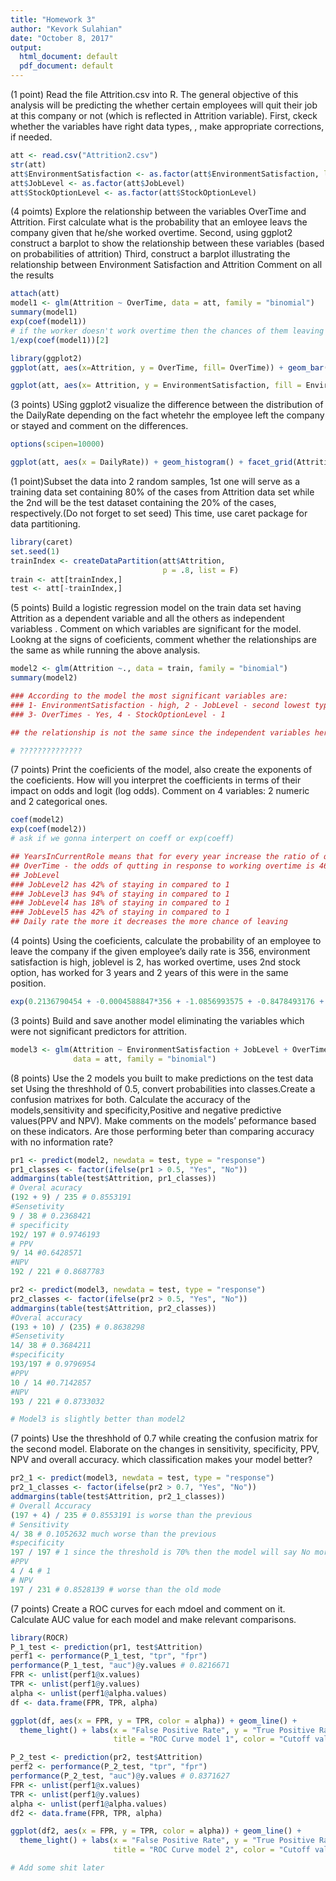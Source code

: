 ```yaml
---
title: "Homework 3"
author: "Kevork Sulahian"
date: "October 8, 2017"
output:
  html_document: default
  pdf_document: default
---
```

(1 point) Read the file Attrition.csv into R. 
The general objective of this analysis will be predicting the whether certain employees will quit their job at this company or not (which is reflected in Attrition variable). First, ckeck whether the variables have right data types, , make appropriate corrections, if needed.

```r
att <- read.csv("Attrition2.csv")
str(att)
att$EnvironmentSatisfaction <- as.factor(att$EnvironmentSatisfaction, levels = c(1:4), labels = c("low", "medium", "high", "very high"))
att$JobLevel <- as.factor(att$JobLevel)
att$StockOptionLevel <- as.factor(att$StockOptionLevel)

```

(4 poimts) Explore the relationship between the variables OverTime and Attrition.
First calculate what is the probability that an emloyee leavs the company given that he/she worked overtime.
Second, using ggplot2 construct a barplot to show the relationship between these variables (based on probabilities of attrition)
Third, construct a barplot illustrating the relationship between Environment Satisfaction and Attrition
Comment on all the results
```r
attach(att)
model1 <- glm(Attrition ~ OverTime, data = att, family = "binomial")
summary(model1)
exp(coef(model1)) 
# if the worker doesn't work overtime then the chances of them leaving the job will decrease by 1/(3.5) = 28%
1/exp(coef(model1))[2]

library(ggplot2)
ggplot(att, aes(x=Attrition, y = OverTime, fill= OverTime)) + geom_bar(stat = "identity")

ggplot(att, aes(x= Attrition, y = EnvironmentSatisfaction, fill = EnvironmentSatisfaction)) + geom_bar(stat ="identity")
```

(3 points)
USing ggplot2 visualize the difference between the distribution of the DailyRate depending on the fact whetehr the employee left the company or stayed and comment on the differences.
```r
options(scipen=10000)

ggplot(att, aes(x = DailyRate)) + geom_histogram() + facet_grid(Attrition~.)

```

(1 point)Subset the data into 2 random samples, 1st one will serve as a training data set containing 80% of the cases from Attrition data set while the 2nd will be the test dataset containing the 20% of the cases, respectively.(Do not forget to set seed)
This time, use caret package for data partitioning.

```r
library(caret)
set.seed(1)
trainIndex <- createDataPartition(att$Attrition,
                                  p = .8, list = F) 
train <- att[trainIndex,]
test <- att[-trainIndex,]
```


(5 points) Build a logistic regression model on the train data set having Attrition as a dependent variable and all the others as independent variabless . Comment on which variables are significant for the model. Lookng at the signs of coeficients, comment whether the relationships are the same as while running the above analysis.

```r
model2 <- glm(Attrition ~., data = train, family = "binomial")
summary(model2)

### According to the model the most significant variables are:
### 1- EnvironmentSatisfaction - high, 2 - JobLevel - second lowest type (2),
### 3- OverTimes - Yes, 4 - StockOptionLevel - 1

## the relationship is not the same since the independent variables here are negative

# ??????????????

```


(7 points) Print the coeficients of the model, also  create the exponents of the coeficients. How will you interpret the coefficients in terms of their impact on odds and logit (log odds). Comment on 4 variables: 2 numeric and 2 categorical ones.

```r
coef(model2)
exp(coef(model2))
# ask if we gonna interpert on coeff or exp(coeff)

## YearsInCurrentRole means that for every year increase the ratio of quitting decreases by 10%
## OverTime - the odds of qutting in response to working overtime is 460%
## JobLevel
### JobLevel2 has 42% of staying in compared to 1
### JobLevel3 has 94% of staying in compared to 1
### JobLevel4 has 18% of staying in compared to 1
### JobLevel5 has 42% of staying in compared to 1
## Daily rate the more it decreases the more chance of leaving
```

(4 points) Using the coeficients, calculate the probability of an employee to leave the company if the given employee's daily rate is 356, environment satisfaction is high, joblevel is 2, has worked overtime, uses 2nd stock option, has worked for 3 years and 2 years of this were in the same position.
```r
exp(0.2136790454 + -0.0004588847*356 + -1.0856993575 + -0.8478493176 + 1.5308126708 + -1.2684692183 + 3* -0.0061995670 + 2*-0.1001400536) /(1 + exp(0.2136790454 + -0.0004588847*356 + -1.0856993575 + -0.8478493176 + 1.5308126708 + -1.2684692183 + 3* -0.0061995670 + 2*-0.1001400536)) # 13%
```

(3 points) Build and save another model eliminating the variables which were not significant predictors for attrition.
```r
model3 <- glm(Attrition ~ EnvironmentSatisfaction + JobLevel + OverTime + StockOptionLevel + YearsInCurrentRole, 
              data = att, family = "binomial")

```

(8 points) Use the 2 models you built to make predictions on the test data set
Using the threshhold of 0.5, convert probabilities into classes.Create a confusion matrixes for both.
Calculate the accuracy of the models,sensitivity and specificity,Positive and negative predictive values(PPV and NPV). Make comments on the models' peformance based on these indicators.
Are those performing beter than comparing accuracy with no information rate?
```r
pr1 <- predict(model2, newdata = test, type = "response")
pr1_classes <- factor(ifelse(pr1 > 0.5, "Yes", "No"))
addmargins(table(test$Attrition, pr1_classes))
# Overal acuracy
(192 + 9) / 235 # 0.8553191
#Sensetivity
9 / 38 # 0.2368421
# specificity
192/ 197 # 0.9746193
# PPV
9/ 14 #0.6428571
#NPV
192 / 221 # 0.8687783

pr2 <- predict(model3, newdata = test, type = "response")
pr2_classes <- factor(ifelse(pr2 > 0.5, "Yes", "No"))
addmargins(table(test$Attrition, pr2_classes))
#Overal accuracy
(193 + 10) / (235) # 0.8638298
#Sensetivity 
14/ 38 # 0.3684211
#specificity
193/197 # 0.9796954
#PPV
10 / 14 #0.7142857
#NPV
193 / 221 # 0.8733032

# Model3 is slightly better than model2 
```


(7 points) Use the threshhold of 0.7 while creating the confusion matrix for the second model. Elaborate on the changes in sensitivity, specificity, PPV, NPV and overall accuracy. which classification makes your model better?
```r
pr2_1 <- predict(model3, newdata = test, type = "response")
pr2_1_classes <- factor(ifelse(pr2 > 0.7, "Yes", "No"))
addmargins(table(test$Attrition, pr2_1_classes))
# Overall Accuracy
(197 + 4) / 235 # 0.8553191 is worse than the previous
# Sensitivity
4/ 38 # 0.1052632 much worse than the previous
#specificity
197 / 197 # 1 since the threshold is 70% then the model will say No more than yes and because of that our specificity and PPV are high (1)
#PPV
4 / 4 # 1
# NPV
197 / 231 # 0.8528139 # worse than the old mode

```


(7 points) Create a ROC curves for each mdoel and comment on it.
Calculate AUC value for each model and make relevant comparisons.


```r
library(ROCR)
P_1_test <- prediction(pr1, test$Attrition)
perf1 <- performance(P_1_test, "tpr", "fpr")
performance(P_1_test, "auc")@y.values # 0.8216671
FPR <- unlist(perf1@x.values)
TPR <- unlist(perf1@y.values)
alpha <- unlist(perf1@alpha.values)
df <- data.frame(FPR, TPR, alpha)

ggplot(df, aes(x = FPR, y = TPR, color = alpha)) + geom_line() +
  theme_light() + labs(x = "False Positive Rate", y = "True Positive Rate",
                       title = "ROC Curve model 1", color = "Cutoff values")

P_2_test <- prediction(pr2, test$Attrition)
perf2 <- performance(P_2_test, "tpr", "fpr")
performance(P_2_test, "auc")@y.values # 0.8371627
FPR <- unlist(perf1@x.values)
TPR <- unlist(perf1@y.values)
alpha <- unlist(perf1@alpha.values)
df2 <- data.frame(FPR, TPR, alpha)

ggplot(df2, aes(x = FPR, y = TPR, color = alpha)) + geom_line() +
  theme_light() + labs(x = "False Positive Rate", y = "True Positive Rate",
                       title = "ROC Curve model 2", color = "Cutoff values")

# Add some shit later
```
